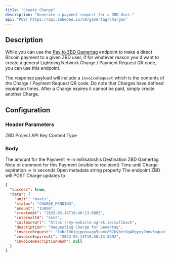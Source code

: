 ```yaml
---
title: "Create Charge"
description: "Generate a payment request for a ZBD User."
api: "POST https://api.zebedee.io/v0/gamertag/charges"
---
```


## Description

While you can use the [Pay to ZBD Gamertag](/api-reference/zbd-gamertag/send) endpoint to make a direct Bitcoin payment to a given ZBD user, if for whatever reason you'd want to create a general Lightning Network Charge / Payment Request QR code, you can use this endpoint.

<Info>The response payload will include a `invoiceRequest` which is the contents of the Charge / Payment Request QR code. Do note that Charges have defined expiration times. After a Charge expires it cannot be paid, simply create another Charge.</Info>

## Configuration

### Header Parameters

<ParamField required header="apikey" type="string">
  ZBD Project API Key
</ParamField>

<ParamField initialValue="application/json" header="Content-Type" type="string">
  Content Type
</ParamField>

### Body

<ParamField required body="amount" type="string">
  The amount for the Payment -> in millisatoshis
</ParamField>

<ParamField required body="gamertag" type="string">
  Destination ZBD Gamertag
</ParamField>

<ParamField initialValue="‎" body="description" type="string">
  Note or comment for this Payment (visible to recipient)
</ParamField>

<ParamField initialValue="‎" body="expiresIn" type="number">
  Time until Charge expiration -> in seconds
</ParamField>

<ParamField initialValue="‎" body="internalId" type="string">
  Open metadata string property
</ParamField>

<ParamField initialValue="‎" body="callbackUrl" type="string">
  The endpoint ZBD will POST Charge updates to
</ParamField>



<ResponseExample>

```json Response
{
  "success": true,
  "data": {
    "unit": "msats",
    "status": "CHARGE_PENDING",
    "amount": "15000",
    "createdAt": "2023-03-14T19:40:13.880Z",
    "internalId": "test",
    "callbackUrl": "https://my-website.ngrok.io/callback",
    "description": "Requesting Charge for Gamertag",
    "invoiceRequest": "lnbc10n1pjppnvapp5camc852ky0et9g46gyey9mnv5xgux6tnkkq5qc6cexrr65xw2j9sdps2fjhzat9wd6xjmn8yppksctjvajjqen0wgsywctdv4e8gct8cqzpgxqzjcsp5jgs84mxjwk8n9r7xmp7ulzycy7882f5m8zagk45s2qp23p7rprqq9qyyssq3ysvdsgg5qvx0nwtlz46hcrucs7m6nkvsffcze5nhes40hqrnnes3xjcq0a4wtpqvvrdqlyqy3sz5yhqh6944unan4d32py2azq38zgq4c5ysu",
    "invoiceExpiresAt": "2023-03-14T19:50:13.859Z",
    "invoiceDescriptionHash": null
  }
}
```

</ResponseExample>
